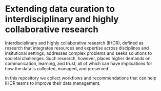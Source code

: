 # Extending data curation to interdisciplinary and highly collaborative research
Interdisciplinary and highly collaborative research (IHCR), defined as research that integrates resources and expertise across disciplines and insitutional settings, addresses complex problems and seeks solutions to societal challenges. Such research, however, places higher demands on communication, learning, and trust, all of which can have implications for how the data is collected, managed, and preserved.

In this repository we collect workflows and recommendations that can help IHCR teams to improve their data management.
